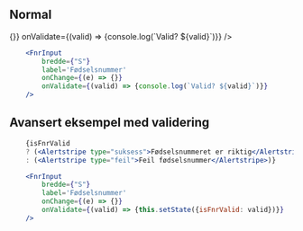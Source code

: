 

## Normal

<Example>
    <FnrInput
        bredde={"S"}
        label='Fødselsnummer'
        onChange={(e) => {}}
        onValidate={(valid) => {console.log(`Valid? ${valid}`)}}
    />
</Example>

```jsx
    <FnrInput
        bredde={"S"}
        label='Fødselsnummer'
        onChange={(e) => {}}
        onValidate={(valid) => {console.log(`Valid? ${valid}`)}}
    />
```

## Avansert eksempel med validering

<Example>
    <FnrInputExample />
</Example>

```jsx
    {isFnrValid
    ? (<Alertstripe type="suksess">Fødselsnummeret er riktig</Alertstripe>)
    : (<Alertstripe type="feil">Feil fødselsnummer</Alertstripe>)}

    <FnrInput
        bredde={"S"}
        label='Fødselsnummer'
        onChange={(e) => {}}
        onValidate={(valid) => {this.setState({isFnrValid: valid})}}
    />
```